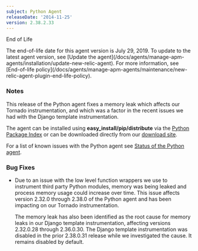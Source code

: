 ```yaml
---
subject: Python Agent
releaseDate: '2014-11-25'
version: 2.38.2.33
---
```


End of Life

<Callout variant="important">
  The end-of-life date for this agent version is July 29, 2019. To update to the latest agent version, see [Update the agent](/docs/agents/manage-apm-agents/installation/update-new-relic-agent). For more information, see [End-of-life policy](/docs/agents/manage-apm-agents/maintenance/new-relic-agent-plugin-end-life-policy).
</Callout>

### Notes

This release of the Python agent fixes a memory leak which affects our Tornado instrumentation, and which was a factor in the recent issues we had with the Django template instrumentation.

The agent can be installed using **easy_install/pip/distribute** via the [Python Package Index](https://pypi.python.org/pypi/newrelic) or can be downloaded directly from our [download site](http://download.newrelic.com/python_agent/release/).

For a list of known issues with the Python agent see [Status of the Python agent](/docs/python/status-of-python-agent).

### Bug Fixes

* Due to an issue with the low level function wrappers we use to instrument third party Python modules, memory was being leaked and process memory usage could increase over time. This issue affects version 2.32.0 through 2.38.0 of the Python agent and has been impacting on our Tornado instrumentation.

  The memory leak has also been identified as the root cause for memory leaks in our Django template instrumentation, affecting versions 2.32.0.28 through 2.36.0.30. The Django template instrumentation was disabled in the prior 2.38.0.31 release while we investigated the cause. It remains disabled by default.
